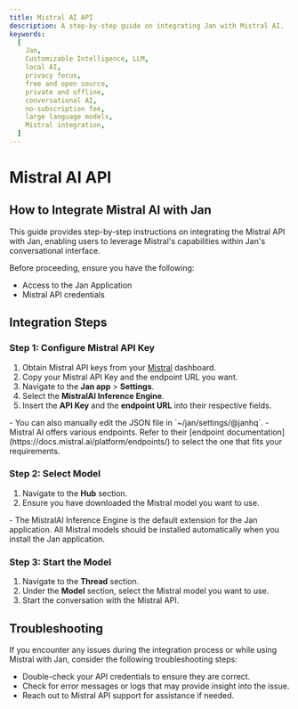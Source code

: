 ```yaml
---
title: Mistral AI API
description: A step-by-step guide on integrating Jan with Mistral AI.
keywords:
  [
    Jan,
    Customizable Intelligence, LLM,
    local AI,
    privacy focus,
    free and open source,
    private and offline,
    conversational AI,
    no-subscription fee,
    large language models,
    Mistral integration,
  ]
---
```



# Mistral AI API

## How to Integrate Mistral AI with Jan
This guide provides step-by-step instructions on integrating the Mistral API with Jan, enabling users to leverage Mistral's capabilities within Jan's conversational interface.

Before proceeding, ensure you have the following:
- Access to the Jan Application
- Mistral API credentials

## Integration Steps
<Steps>

### Step 1: Configure Mistral API Key

1. Obtain Mistral API keys from your [Mistral](https://console.mistral.ai/user/api-keys/) dashboard.
2. Copy your Mistral API Key and the endpoint URL you want.
3. Navigate to the **Jan app** > **Settings**.
4. Select the **MistralAI Inference Engine**.
5. Insert the **API Key** and the **endpoint URL** into their respective fields.

<Callout type='info' emoji=''>
  - You can also manually edit the JSON file in `~/jan/settings/@janhq`.
  - Mistral AI offers various endpoints. Refer to their [endpoint documentation](https://docs.mistral.ai/platform/endpoints/) to select the one that fits your requirements.
</Callout>

### Step 2: Select Model

1. Navigate to the **Hub** section.
2. Ensure you have downloaded the Mistral model you want to use.

<Callout type='info' emoji=''>
  - The MistralAI Inference Engine is the default extension for the Jan application. All Mistral models should be installed automatically when you install the Jan application.
</Callout>

### Step 3: Start the Model

1. Navigate to the **Thread** section.
2. Under the **Model** section, select the Mistral model you want to use.
3. Start the conversation with the Mistral API.

</Steps>

## Troubleshooting

If you encounter any issues during the integration process or while using Mistral with Jan, consider the following troubleshooting steps:

- Double-check your API credentials to ensure they are correct.
- Check for error messages or logs that may provide insight into the issue.
- Reach out to Mistral API support for assistance if needed.